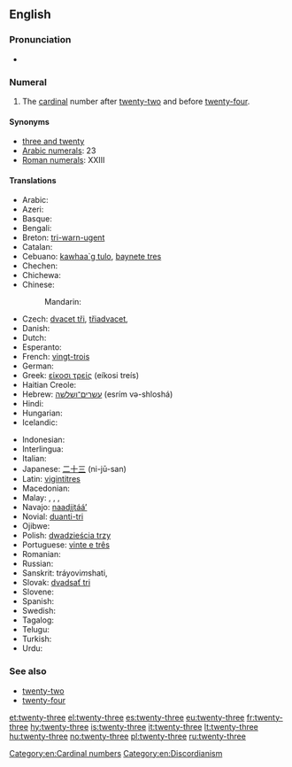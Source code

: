 ==English==

===Pronunciation===
* {{audio|en-us-twenty-three.ogg|Audio (US)}}

===Numeral===
{{head|en|numeral}}

# The [[cardinal]] number after [[twenty-two]] and before [[twenty-four]].

====Synonyms====
* [[three and twenty]]
* [[w:Arabic numerals|Arabic numerals]]: 23
* [[w:Roman numerals|Roman numerals]]: XXIII

====Translations====
{{trans-top|twenty-three}}
* Arabic: {{Arab|[[ثلاثة وعشرين]]}} {{unicode|(θalāθa w-ʕišrīn)}}
* Azeri: {{t+|az|iyirmi üç}}
* Basque: {{t+|eu|hogeita hiru}}
* Bengali: {{t-|bn|তেইশ|tr=teish}}
* Breton: [[tri-warn-ugent]]
* Catalan: {{t+|ca|vint-i-tres}}
* Cebuano: [[kawhaa`g tulo]], [[baynete tres]]
* Chechen: {{tø|ce|ткъе кхоъ|tr=tqe qo’}}
* Chichewa: {{tø|ny|makumi awiri n'zitatu}}
* Chinese:
*: Mandarin: {{t|cmn|二十三|tr=èr shí sān|sc=Hani}}
* Czech: [[dvacet tři]], [[třiadvacet]],
* Danish: {{t-|da|treogtyve}}
* Dutch: {{t+|nl|drieëntwintig}}
* Esperanto: {{t-|eo|dudek tri}}
* French: [[vingt-trois]] {{m}}
* German: {{t+|de|dreiundzwanzig}}
* Greek: [[είκοσι τρείς]] (eíkosi treís)
* Haitian Creole: {{tø|ht|venntwa}}
* Hebrew: [[עשרים־ושלשה]] (esrím və-shloshá)
* Hindi: {{t+|hi|तेईस|tr=teyees}}
* Hungarian: {{t+|hu|huszonhárom}}
* Icelandic: {{t+|is|tuttugu og þrír}}
{{trans-mid}}
* Indonesian: {{t-|id|dua puluh tiga}}
* Interlingua: {{t-|ia|vinti-tres}}
* Italian: {{t+|it|ventitré}}
* Japanese: [[二十三]] (ni-jū-san)
* Latin: [[vigintitres]]
* Macedonian: {{t-|mk|дваесет и три|tr=dváeset i tri}}
* Malay: {{t-|ms|dua puluh tiga}}, {{t-|ms|dua puluh telu}}, {{t-|ms|tiga likur}}, {{t-|ms|telu likur}}
* Navajo: [[naadįįtááʼ]]
* Novial: [[duanti-tri]]
* Ojibwe: {{tø|oj|niishtana-ashi-nswi}}
* Polish: [[dwadzieścia trzy]]
* Portuguese: [[vinte e três]] {{m}}
* Romanian: {{t-|ro|douăzeci și trei}}
* Russian: {{t+|ru|двадцать три|tr=dvádsat’ tri}}
* Sanskrit: tráyovi''m''shati, {{t|sa|त्रयोविंशति|f|tr=trayoviṃśati|sc=Deva}}
* Slovak: [[dvadsať tri]]
* Slovene: {{t-|sl|triindvajset}}
* Spanish: {{t+|es|veintitrés}}
* Swedish: {{t+|sv|tjugotre}}
* Tagalog: {{t-|tl|beintitres}}
* Telugu: {{t-|te|ఇరవై మూడు|tr=iravai mooDu}}
* Turkish: {{t+|tr|yirmi üç}}
* Urdu: {{t-|ur|تیئیس|tr=teyees}}
{{trans-bottom}}

===See also===
* [[twenty-two]]
* [[twenty-four]]

[[Category:en:Cardinal numbers]]
[[Category:en:Discordianism]]

[[et:twenty-three]]
[[el:twenty-three]]
[[es:twenty-three]]
[[eu:twenty-three]]
[[fr:twenty-three]]
[[hy:twenty-three]]
[[is:twenty-three]]
[[it:twenty-three]]
[[lt:twenty-three]]
[[hu:twenty-three]]
[[no:twenty-three]]
[[pl:twenty-three]]
[[ru:twenty-three]]